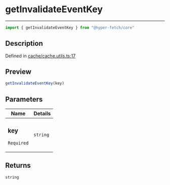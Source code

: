 

# getInvalidateEventKey

<div class="api-docs__separator" data-reactroot="">

---

</div><div class="api-docs__import" data-reactroot="">

```ts
import { getInvalidateEventKey } from "@hyper-fetch/core"
```

</div><div class="api-docs__section">

## Description

</div><div class="api-docs__description"><span class="api-docs__do-not-parse">



</span></div><p class="api-docs__definition">

Defined in [cache/cache.utils.ts:17](https://github.com/BetterTyped/hyper-fetch/blob/cc329b91/packages/core/src/cache/cache.utils.ts#L17)

</p><div class="api-docs__section">

## Preview

</div><div class="api-docs__preview fn">

```ts
getInvalidateEventKey(key)
```

</div><div class="api-docs__section">

## Parameters

</div><div class="api-docs__parameters"><table><thead><tr><th>Name</th><th>Details</th></tr></thead><tbody><tr param-data="key"><td class="api-docs__param-name required">

### key 

`Required`

</td><td class="api-docs__param-type">

`string`

</td></tr></tbody></table></div><div class="api-docs__section">

## Returns

</div><div class="api-docs__returns">

```ts
string
```

</div>